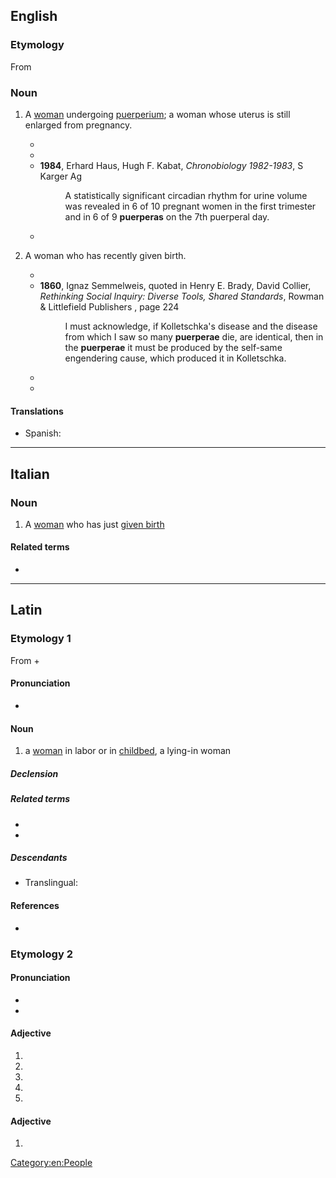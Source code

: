 ==English==

===Etymology===
From {{etyl|la|en}} {{m|la|puerpera}}

{{rfp|en}}

===Noun===
{{en-noun|s|puerperae}}
# {{lb|en|obstetrics}} A [[woman]] undergoing [[puerperium]]; a woman whose uterus is still enlarged from pregnancy.
#* {{quote-book|en|year=1918|passage=I saw a very serious hemorrhage result from relaxation of the uterus on the eleventh day when the '''puerpera''' had been frightened by a domestic quarrel.|page=813|title=Principles and practice of obstetrics|author=Joseph Bolivar De Lee}}
#* {{quote-book|en|year=1934|passage=Since one of the principal reasons for keeping the '''puerpera''' in a recumbent posture is avoidance of strain upon relaxed and weakened supporting structures by a large heavy uterus, the length of the stay in bed is not made a matter of routine|title=Pamphlets and Reprints|page=350|author=Karl Mathias Beierlein}}
#* '''1984''', Erhard Haus, Hugh F. Kabat, ''Chronobiology 1982-1983'', S Karger Ag
#*: A statistically significant circadian rhythm for urine volume was revealed in 6 of 10 pregnant women in the first trimester and in 6 of 9 '''puerperas''' on the 7th puerperal day.
#* {{quote-book|en|year=2011|passage=Abdominal ultrasound of the '''puerpera''' usually does not require a full bladder, because the enlarged uterus directly abuts the anterior abdominal wall and can be scanned without difficulty.|title=Ultrasound in Obstetrics and Gynecology|volume=1|author=Eberhard Merz|chapter=Ultrasound in the Puerperium|page=39}}
# {{lb|en|rare}} A woman who has recently given birth.
#* {{quote-book|en|year=1731|passage=An often proved Remedy to bring away what is, or should not be left in the Womb of a '''Puerpera''', though it were Part of a dead Child.|page=6|volume=3|title=Medicinal experiments|author=Robert Boyle}}
#* '''1860''', Ignaz Semmelweis, quoted in Henry E. Brady, David Collier, ''Rethinking Social Inquiry: Diverse Tools, Shared Standards'', Rowman & Littlefield Publishers {{ISBN|9781442203457}}, page 224
#*: I must acknowledge, if Kolletschka&#39;s disease and the disease from which I saw so many '''puerperae''' die, are identical, then in the '''puerperae''' it must be produced by the self-same engendering cause, which produced it in Kolletschka.
#* {{quote-book|en|year=1885|passage=Among the ancient Iranians, the '''puerpera''', like the menstruating woman, was regarded as "unclean".|title=Woman: an historical, gynæcological and anthropological compendium|author=Hermann Heinrich Ploss, Max Bartels, Paul Bartels, translated by Eric John Dingwall|page=150}}
#* {{quote-book|en|year=1907|passage=With the exception of the very nearest, — for instance, the husband and the mother of the '''puerpera''', — visitors should be kept away until she has been out of bed for a few days, and even then admitted only in small numbers and one at a time.|title=A Text-book of the science and art of obstetrics|author=Henry Jacques Garrigues|page=243}}

====Translations====
* Spanish: {{t|es|puérpara}}

[[Category:en:People]]

----

==Italian==

===Noun===
{{it-noun|f}}

# A [[woman]] who has just [[given birth]]

====Related terms====
* {{l|it|puerperio}}

----

==Latin==

===Etymology 1===
From {{m|la|puer||boy, child}} + {{m|la|pariō||bear, give birth}}

====Pronunciation====
* {{la-IPA|puerpera}}

====Noun====
{{la-noun|puerpera<1>}}

# a [[woman]] in labor or in [[childbed]], a lying-in woman

=====Declension=====
{{la-ndecl|puerpera<1>}}

=====Related terms=====
* {{l|la|puerperium}}
* {{l|la|puerperus}}

=====Descendants=====
* Translingual: {{taxlink|Thiodina puerpera|species|noshow=1}}

====References====
* {{R:du Cange}}

===Etymology 2===

====Pronunciation====
* {{la-IPA|puerpera|ann=1}}
* {{la-IPA|puerperā|ann=1}}

====Adjective====
{{la-adj-form|puerpera}}

# {{inflection of|la|puerperus||nom|f|s}}
# {{inflection of|la|puerperus||voc|f|s}}
# {{inflection of|la|puerperus||nom|n|p}}
# {{inflection of|la|puerperus||acc|n|p}}
# {{inflection of|la|puerperus||voc|n|p}}

====Adjective====
{{la-adj-form|puerperā}}

# {{inflection of|la|puerperus||abl|f|s}}